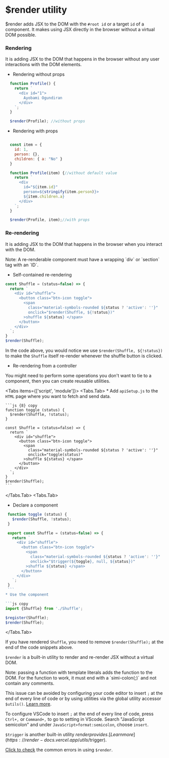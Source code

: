 # $render utility

$render adds JSX to the DOM with the `#root id` or a target `id` of a component. It makes using JSX directly in the browser without a virtual DOM possible.

### Rendering

It is adding JSX to the DOM that happens in the browser without any user interactions with the DOM elements.

* Rendering without props

```js {1} copy
  function Profile() {
    return `
      <div id="1"> 
        Ayobami Ogundiran
      </div>
    `;
  }

  $render(Profile); //without props
```

* Rendering with props

```js {8} copy

  const item = { 
    id: 1, 
    person: {}, 
    children: { a: "No" } 
  }

  function Profile(item) {//without default value
    return `
      <div 
        id="${item.id}" 
        person=${stringify(item.person)}> 
        ${item.children.a} 
      </div>
    `;
  }

  $render(Profile, item);//with props
```

### Re-rendering

It is adding JSX to the DOM that happens in the browser when you interact with the DOM. 


<Callout type="info" emoji="ℹ️">
  Note: A re-renderable component must have a wrapping `div` or `section` tag with an `ID`.
</Callout>

* Self-contained re-rendering
```js {8} copy
const Shuffle = (status=false) => {
  return `
    <div id="shuffle">
      <button class="btn-icon toggle">
        <span 
          class="material-symbols-rounded ${status ? 'active': ''}"
          onclick="$render(Shuffle, ${!status})"
        >shuffle ${status} </span>
      </button>
    </div>
  `;
}
$render(Shuffle);
```

In the code above, you would notice we use `$render(Shuffle, ${!status})` to make the `Shuffle` itself re-render whenever the shuffle button is clicked. 


* Re-rendering from a controller

You might need to perform some operations you don't want to tie to a component, then you can create reusable utilities.

<Tabs items={['script', 'module']}>
  <Tabs.Tab> 
    * Add `apiSetup.js` to the `HTML` page where you want to fetch and send data.

    ```js {8} copy
    function toggle (status) {
      $render(Shuffle, !status);
    }

    const Shuffle = (status=false) => {
      return `
        <div id="shuffle">
          <button class="btn-icon toggle">
            <span 
              class="material-symbols-rounded ${status ? 'active': ''}"
              onclick="toggle(status)"
            >shuffle ${status} </span>
          </button>
        </div>
      `;
    }
    $render(Shuffle);
    ```
   
  </Tabs.Tab> 
  <Tabs.Tab> 

  * Declare a component

   ```js {8} copy
    function toggle (status) {
      $render(Shuffle, !status);
    }

    export const Shuffle = (status=false) => {
      return `
        <div id="shuffle">
          <button class="btn-icon toggle">
            <span 
              class="material-symbols-rounded ${status ? 'active': ''}"
              onclick="$trigger(${toggle}, null, ${status})"
            >shuffle ${status} </span>
          </button>
        </div>
      `;
    }
    ```
   * Use the component

   ```js copy
   import {Shuffle} from './Shuffle';

   $register(Shuffle);
   $render(Shuffle);
   ```
  </Tabs.Tab> 
</Tabs>

If you have rendered `Shuffle`, you need to remove `$render(Shuffle);` at the end of the code snippets above.

`$render` is a built-in utility to render and re-render JSX without a virtual DOM.

<Callout type="info" emoji="ℹ️">
  Note: passing a function with template literals adds the function to the DOM. For the function to work, it must end with a `simi-colon(;)` and not contain any comments.

  This issue can be avoided by configuring your code editor to insert `;` at the end of every line of code or by using utilities via the global utility accessor `$utils()`. [Learn more](https://render-docs.vercel.app/other_utilities/$utils()).
</Callout>

To configure VSCode to insert `;` at the end of every line of code, press `Ctrl+,` or `Command+,` to go to setting in VScode. Search "JavaScript semicolon" and under `JavaScript>format:semicolon`, choose `insert`.

`$trigger` is another built-in utility $render provides. [Learn more](https://render-docs.vercel.app/utils/$trigger).

[Click to check]() the common errors in using `$render`.
